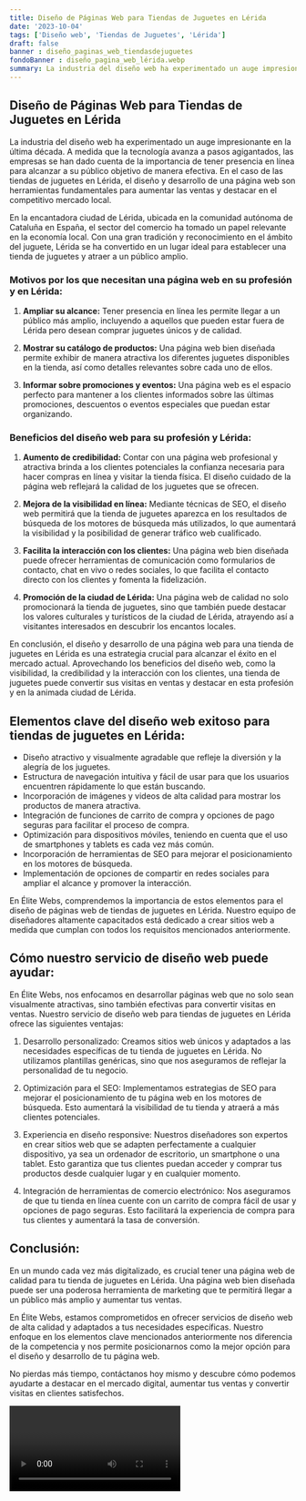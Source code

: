 ```yaml
---
title: Diseño de Páginas Web para Tiendas de Juguetes en Lérida
date: '2023-10-04'
tags: ['Diseño web', 'Tiendas de Juguetes', 'Lérida']
draft: false
banner : diseño_paginas_web_tiendasdejuguetes
fondoBanner : diseño_pagina_web_lérida.webp
summary: La industria del diseño web ha experimentado un auge impresionante en la última década. A medida que la tecnología avanza a pasos agigantados, las empresas se han dado cuenta de la importancia de tener presencia en línea para alcanzar a su público objetivo de manera efectiva. En el caso de las tiendas de juguetes en Lérida, el diseño y desarrollo de una página web son herramientas fundamentales para aumentar las ventas y destacar en el competitivo mercado local.
---
```


## Diseño de Páginas Web para Tiendas de Juguetes en Lérida

La industria del diseño web ha experimentado un auge impresionante en la última década. A medida que la tecnología avanza a pasos agigantados, las empresas se han dado cuenta de la importancia de tener presencia en línea para alcanzar a su público objetivo de manera efectiva. En el caso de las tiendas de juguetes en Lérida, el diseño y desarrollo de una página web son herramientas fundamentales para aumentar las ventas y destacar en el competitivo mercado local.

En la encantadora ciudad de Lérida, ubicada en la comunidad autónoma de Cataluña en España, el sector del comercio ha tomado un papel relevante en la economía local. Con una gran tradición y reconocimiento en el ámbito del juguete, Lérida se ha convertido en un lugar ideal para establecer una tienda de juguetes y atraer a un público amplio.

### Motivos por los que necesitan una página web en su profesión y en Lérida:

1. **Ampliar su alcance:** Tener presencia en línea les permite llegar a un público más amplio, incluyendo a aquellos que pueden estar fuera de Lérida pero desean comprar juguetes únicos y de calidad.

2. **Mostrar su catálogo de productos:** Una página web bien diseñada permite exhibir de manera atractiva los diferentes juguetes disponibles en la tienda, así como detalles relevantes sobre cada uno de ellos.

3. **Informar sobre promociones y eventos:** Una página web es el espacio perfecto para mantener a los clientes informados sobre las últimas promociones, descuentos o eventos especiales que puedan estar organizando.

### Beneficios del diseño web para su profesión y Lérida:

1. **Aumento de credibilidad:** Contar con una página web profesional y atractiva brinda a los clientes potenciales la confianza necesaria para hacer compras en línea y visitar la tienda física. El diseño cuidado de la página web reflejará la calidad de los juguetes que se ofrecen.

2. **Mejora de la visibilidad en línea:** Mediante técnicas de SEO, el diseño web permitirá que la tienda de juguetes aparezca en los resultados de búsqueda de los motores de búsqueda más utilizados, lo que aumentará la visibilidad y la posibilidad de generar tráfico web cualificado.

3. **Facilita la interacción con los clientes:** Una página web bien diseñada puede ofrecer herramientas de comunicación como formularios de contacto, chat en vivo o redes sociales, lo que facilita el contacto directo con los clientes y fomenta la fidelización.

4. **Promoción de la ciudad de Lérida:** Una página web de calidad no solo promocionará la tienda de juguetes, sino que también puede destacar los valores culturales y turísticos de la ciudad de Lérida, atrayendo así a visitantes interesados en descubrir los encantos locales.

En conclusión, el diseño y desarrollo de una página web para una tienda de juguetes en Lérida es una estrategia crucial para alcanzar el éxito en el mercado actual. Aprovechando los beneficios del diseño web, como la visibilidad, la credibilidad y la interacción con los clientes, una tienda de juguetes puede convertir sus visitas en ventas y destacar en esta profesión y en la animada ciudad de Lérida.

<GifSeo />

<Cta />

## Elementos clave del diseño web exitoso para tiendas de juguetes en Lérida:

- Diseño atractivo y visualmente agradable que refleje la diversión y la alegría de los juguetes.
- Estructura de navegación intuitiva y fácil de usar para que los usuarios encuentren rápidamente lo que están buscando.
- Incorporación de imágenes y videos de alta calidad para mostrar los productos de manera atractiva.
- Integración de funciones de carrito de compra y opciones de pago seguras para facilitar el proceso de compra.
- Optimización para dispositivos móviles, teniendo en cuenta que el uso de smartphones y tablets es cada vez más común.
- Incorporación de herramientas de SEO para mejorar el posicionamiento en los motores de búsqueda.
- Implementación de opciones de compartir en redes sociales para ampliar el alcance y promover la interacción.

En Élite Webs, comprendemos la importancia de estos elementos para el diseño de páginas web de tiendas de juguetes en Lérida. Nuestro equipo de diseñadores altamente capacitados está dedicado a crear sitios web a medida que cumplan con todos los requisitos mencionados anteriormente.

## Cómo nuestro servicio de diseño web puede ayudar:

En Élite Webs, nos enfocamos en desarrollar páginas web que no solo sean visualmente atractivas, sino también efectivas para convertir visitas en ventas. Nuestro servicio de diseño web para tiendas de juguetes en Lérida ofrece las siguientes ventajas:

1. Desarrollo personalizado: Creamos sitios web únicos y adaptados a las necesidades específicas de tu tienda de juguetes en Lérida. No utilizamos plantillas genéricas, sino que nos aseguramos de reflejar la personalidad de tu negocio.

2. Optimización para el SEO: Implementamos estrategias de SEO para mejorar el posicionamiento de tu página web en los motores de búsqueda. Esto aumentará la visibilidad de tu tienda y atraerá a más clientes potenciales.

3. Experiencia en diseño responsive: Nuestros diseñadores son expertos en crear sitios web que se adapten perfectamente a cualquier dispositivo, ya sea un ordenador de escritorio, un smartphone o una tablet. Esto garantiza que tus clientes puedan acceder y comprar tus productos desde cualquier lugar y en cualquier momento.

4. Integración de herramientas de comercio electrónico: Nos aseguramos de que tu tienda en línea cuente con un carrito de compra fácil de usar y opciones de pago seguras. Esto facilitará la experiencia de compra para tus clientes y aumentará la tasa de conversión.

## Conclusión:

En un mundo cada vez más digitalizado, es crucial tener una página web de calidad para tu tienda de juguetes en Lérida. Una página web bien diseñada puede ser una poderosa herramienta de marketing que te permitirá llegar a un público más amplio y aumentar tus ventas.

En Élite Webs, estamos comprometidos en ofrecer servicios de diseño web de alta calidad y adaptados a tus necesidades específicas. Nuestro enfoque en los elementos clave mencionados anteriormente nos diferencia de la competencia y nos permite posicionarnos como la mejor opción para el diseño y desarrollo de tu página web.

No pierdas más tiempo, contáctanos hoy mismo y descubre cómo podemos ayudarte a destacar en el mercado digital, aumentar tus ventas y convertir visitas en clientes satisfechos.

<Video />

<CtaBot job='Tiendas de Juguetes' city='Lérida'/>

<Gmaps query='Lérida+españa+maps' />